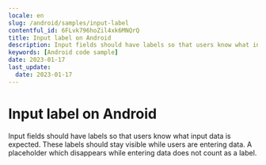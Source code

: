 ```yaml
---
locale: en
slug: /android/samples/input-label
contentful_id: 6FLvk796hoZil4xk6MNQrQ
title: Input label on Android
description: Input fields should have labels so that users know what input data is expected.
keywords: [Android code sample]
date: 2023-01-17
last_update:
  date: 2023-01-17
---
```


# Input label on Android

Input fields should have labels so that users know what input data is expected. These labels should stay visible while users are entering data. A placeholder which disappears while entering data does not count as a label.

<CodeSample id="input-label" locale="en" platform="android"/>
